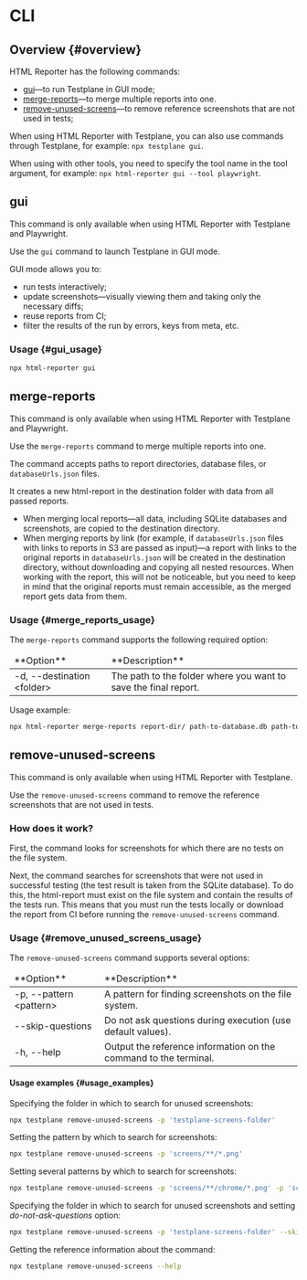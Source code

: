
# CLI

## Overview {#overview}

HTML Reporter has the following commands:

-   [gui](#gui)—to run Testplane in GUI mode;
-   [merge-reports](#merge-reports)—to merge multiple reports into one.
-   [remove-unused-screens](#remove-unused-screens)—to remove reference screenshots that are not used in tests;

When using HTML Reporter with Testplane, you can also use commands through Testplane, for example: `npx testplane gui`.

When using with other tools, you need to specify the tool name in the tool argument, for example: `npx html-reporter gui --tool playwright`.

## gui

<Admonition type="info" title="Command availability">
    This command is only available when using HTML Reporter with Testplane and Playwright.
</Admonition>

Use the `gui` command to launch Testplane in GUI mode.

GUI mode allows you to:

-   run tests interactively;
-   update screenshots—visually viewing them and taking only the necessary diffs;
-   reuse reports from CI;
-   filter the results of the run by errors, keys from meta, etc.

### Usage {#gui_usage}

```bash
npx html-reporter gui
```

## merge-reports

<Admonition type="info" title="Command availability">
    This command is only available when using HTML Reporter with Testplane and Playwright.
</Admonition>

Use the `merge-reports` command to merge multiple reports into one.

The command accepts paths to report directories, database files, or `databaseUrls.json` files.

It creates a new html-report in the destination folder with data from all passed reports.

-   When merging local reports—all data, including SQLite databases and screenshots, are copied to the destination directory.
-   When merging reports by link (for example, if `databaseUrls.json` files with links to reports in S3 are passed as input)—a report with links to the original reports in `databaseUrls.json` will be created in the destination directory, without downloading and copying all nested resources. When working with the report, this will not be noticeable, but you need to keep in mind that the original reports must remain accessible, as the merged report gets data from them.

### Usage {#merge_reports_usage}

The `merge-reports` command supports the following required option:

<table>
<thead>
<tr><td>**Option**</td><td>**Description**</td></tr>
</thead>
<tbody>
<tr><td>-d, --destination &lt;folder></td><td>The path to the folder where you want to save the final report.</td></tr>

</tbody>
</table>

Usage example:

```bash
npx html-reporter merge-reports report-dir/ path-to-database.db path-to-databaseUrls.json -d dest-report
```

## remove-unused-screens

<Admonition type="info" title="Command availability">
    This command is only available when using HTML Reporter with Testplane.
</Admonition>

Use the `remove-unused-screens` command to remove the reference screenshots that are not used in tests.

### How does it work?

First, the command looks for screenshots for which there are no tests on the file system.

Next, the command searches for screenshots that were not used in successful testing (the test result is taken from the SQLite database). To do this, the html-report must exist on the file system and contain the results of the tests run. This means that you must run the tests locally or download the report from CI before running the `remove-unused-screens` command.

### Usage {#remove_unused_screens_usage}

The `remove-unused-screens` command supports several options:

<table>
<thead>
<tr><td>**Option**</td><td>**Description**</td></tr>
</thead>
<tbody>
<tr><td>-p, --pattern &lt;pattern></td><td>A pattern for finding screenshots on the file system.</td></tr>
<tr><td>--skip-questions</td><td>Do not ask questions during execution (use default values).</td></tr>
<tr><td>-h, --help</td><td>Output the reference information on the command to the terminal.</td></tr>

</tbody>
</table>

#### Usage examples {#usage_examples}

Specifying the folder in which to search for unused screenshots:

```bash
npx testplane remove-unused-screens -p 'testplane-screens-folder'
```

Setting the pattern by which to search for screenshots:

```bash
npx testplane remove-unused-screens -p 'screens/**/*.png'
```

Setting several patterns by which to search for screenshots:

```bash
npx testplane remove-unused-screens -p 'screens/**/chrome/*.png' -p 'screens/**/firefox/*.png'
```

Specifying the folder in which to search for unused screenshots and setting _do-not-ask-questions_ option:

```bash
npx testplane remove-unused-screens -p 'testplane-screens-folder' --skip-questions
```

Getting the reference information about the command:

```bash
npx testplane remove-unused-screens --help
```
